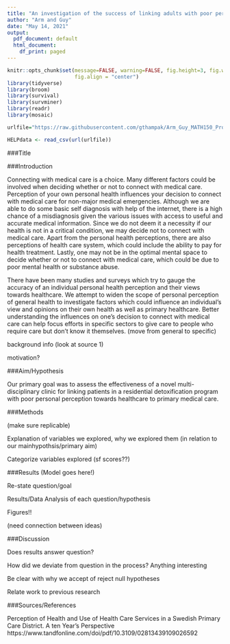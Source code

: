 ```yaml
---
title: "An investigation of the success of linking adults with poor personal of their health and self-care to primary medical care"
author: "Arm and Guy"
date: "May 14, 2021"
output:
  pdf_document: default
  html_document:
    df_print: paged
---
```


```r
knitr::opts_chunk$set(message=FALSE, warning=FALSE, fig.height=3, fig.width=5, 
                      fig.align = "center")
library(tidyverse)
library(broom)
library(survival)
library(survminer)
library(readr)
library(mosaic)
```

```r
urlfile="https://raw.githubusercontent.com/gthampak/Arm_Guy_MATH150_Project/main/HELPdata.csv"

HELPdata <- read_csv(url(urlfile))
```

###Title

###Introduction

Connecting with medical care is a choice.  Many different factors could be involved when deciding whether or not to connect with medical care.  Perception of your own personal health influences your decision to connect with medical care for non-major medical emergencies.  Although we are able to do some basic self diagnosis with help of the internet, there is a high chance of a misdiagnosis given the various issues with access to useful and accurate medical information.  Since we do not deem it a necessity if our health is not in a critical condition, we may decide not to connect with medical care.  Apart from the personal health perceptions, there are also perceptions of health care system, which could include the ability to pay for health treatment.  Lastly, one may not be in the optimal mental space to decide whether or not to connect with medical care, which could be due to poor mental health or substance abuse.  

There have been many studies and surveys which try to gauge the accuracy of an individual personal health perception and their views towards healthcare.  We attempt to widen the scope of personal perception of general health to investigate factors which could influence an individual’s view and opinions on their own health as well as primary healthcare.  Better understanding the influences on one's decision to connect with medical care can help focus efforts in specific sectors to give care to people who require care but don't know it themselves.
(move from general to specific)

background info (look at source 1)

motivation?

###Aim/Hypothesis

Our primary goal was to assess the effectiveness of a novel multi-disciplinary clinic for linking patients in a residential detoxification program with poor personal perception towards healthcare to primary medical care.

###Methods

(make sure replicable)

Explanation of variables we explored, why we explored them (in relation to our mainhypothsis/primary aim)

Categorize variables explored (sf scores??)

###Results (Model goes here!)

Re-state question/goal

Results/Data Analysis of each question/hypothesis

Figures!!

(need connection between ideas)

###Discussion

Does results answer question?

How did we deviate from question in the process? Anything interesting 

Be clear with why we accept of reject null hypotheses

Relate work to previous research

###Sources/References

Perception of Health and Use of Health Care Services in a Swedish Primary Care District. A ten Year's Perspective
https://www.tandfonline.com/doi/pdf/10.3109/02813439109026592









